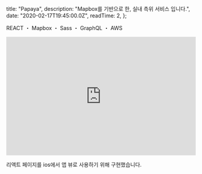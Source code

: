 
  title: "Papaya",
  description: "Mapbox를 기반으로 한, 실내 측위 서비스 입니다.",
  date: "2020-02-17T19:45:00.0Z",
  readTime: 2,
};


<p style={{ textAlign: "center", fontFamily: "Rajdhani" }}>
  REACT ・ Mapbox ・ Sass ・ GraphQL ・ AWS
</p>

<div style={{ paddingTop: "2rem" }}>
<iframe width="100%" height="315" src="https://www.youtube.com/embed/s5gBXg1zrHY" title="YouTube video player" frameBorder="0" allow="accelerometer; autoplay; clipboard-write; encrypted-media; gyroscope; picture-in-picture" allowFullScreen></iframe>

</div>

<p
  style={{
    paddingTop: "2rem",
    fontFamily: "seoulNamsanL",
    fontSize: "0.8rem",
    fontWeight: "200",
    textAlign: "center",
  }}
>
  리액트 페이지를 ios에서 앱 뷰로 사용하기 위해 구현했습니다.
  <br />
  <br />
</p>
